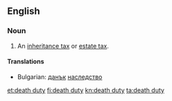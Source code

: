 ==English==

===Noun===
{{en-noun|sg=[[death]] [[duty]]|death duties}}

# An [[inheritance tax]] or [[estate tax]].

====Translations====
{{trans-top|inheritance tax or estate tax}}
* Bulgarian: [[данък]] [[наследство]]
{{trans-mid}}
{{trans-bottom}}

[[et:death duty]]
[[fi:death duty]]
[[kn:death duty]]
[[ta:death duty]]